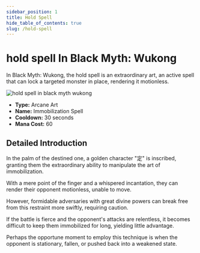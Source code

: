 ```yaml
---
sidebar_position: 1
title: Hold Spell
hide_table_of_contents: true
slug: /hold-spell
---
```


# hold spell In Black Myth: Wukong

In Black Myth: Wukong, the hold spell is an extraordinary art, an active spell that can lock a targeted monster in place, rendering it motionless.

<img
    src="https://pub-0a8ecc5052d0464f962a5358e503f73e.r2.dev/holdspell.gif"
    alt="hold spell in black myth wukong"
/>

- **Type:** Arcane Art
- **Name:** Immobilization Spell
- **Cooldown:** 30 seconds
- **Mana Cost:** 60

## Detailed Introduction

In the palm of the destined one, a golden character "定" is inscribed, granting them the extraordinary ability to manipulate the art of immobilization.

With a mere point of the finger and a whispered incantation, they can render their opponent motionless, unable to move.

However, formidable adversaries with great divine powers can break free from this restraint more swiftly, requiring caution.

If the battle is fierce and the opponent's attacks are relentless, it becomes difficult to keep them immobilized for long, yielding little advantage.

Perhaps the opportune moment to employ this technique is when the opponent is stationary, fallen, or pushed back into a weakened state.